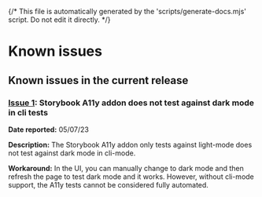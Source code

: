 {/* This file is automatically generated by the 'scripts/generate-docs.mjs' script. Do not edit it directly. */}

<Meta title="Known Issues" />

# Known issues

## Known issues in the current release

### [Issue 1](/link/to/issue/1): Storybook A11y addon does not test against dark mode in cli tests

**Date reported:** 05/07/23

**Description:** The Storybook A11y addon only tests against light-mode does not test against dark mode in cli-mode.

**Workaround:** In the UI, you can manually change to dark mode and then refresh the page to test dark mode and it works. However,
without cli-mode support, the A11y tests cannot be considered fully automated.

